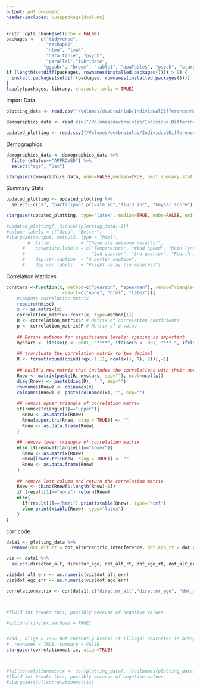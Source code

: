 ```yaml
---
output: pdf_document
header-includes: \usepackage{dcolumn}
---
```


```r
knitr::opts_chunk$set(echo = FALSE)
packages <-  c("tidyverse",
               "reshape2",
               "nlme", "lme4",
               "data.table", "psych",
               "parallel","lubridate",
              "ggpubr", "broom", "table1", "apaTables", "psych", "stargazer", "corrplot", "tinytex")
if (length(setdiff(packages, rownames(installed.packages()))) > 0) {
  install.packages(setdiff(packages, rownames(installed.packages())))  
}
lapply(packages, library, character.only = TRUE)
```

Import Data
```r
plotting_data <- read.csv("/Volumes/devbrainlab/IndividualDifferencesMentalizing/IDMT_Data_Complete.csv")

demographics_data <- read.csv("/Volumes/devbrainlab/IndividualDifferencesMentalizing/NATE_PROLIFIC_COMPLETE.csv")

updated_plotting <- read.csv("/Volumes/devbrainlab/IndividualDifferencesMentalizing/withfluid.csv")
```

Demographics
```r
demographics_data <- demographics_data %>%
  filter(status=="APPROVED") %>%
  select("age", "Sex")

stargazer(demographics_data, nobs=FALSE,median=TRUE, omit.summary.stat = c("p25", "p75"))

```


Summary Stats
```r
updated_plotting <- updated_plotting %>%
  select(-c("X", "participant_private_id","fluid_int", "keysar_score"))

stargazer(updated_plotting, type='latex', median=TRUE, nobs=FALSE, omit.summary.stat = c("p25", "p75"))

#updated_plotting[, 3:(ncol(plotting_data)-1)]
#column.labels = c("Good", "Better")
#stargazer(output, output2, type = "html", 
        #  title            = "These are awesome results!",
      #    covariate.labels = c("Temperature", "Wind speed", "Rain (inches)",
      #                         "2nd quarter", "3rd quarter", "Fourth quarter"),
      #    dep.var.caption  = "A better caption",
      #    dep.var.labels   = "Flight delay (in minutes)")
```


Correlation Matrices

```r

corstars <-function(x, method=c("pearson", "spearman"), removeTriangle=c("upper", "lower"),
                     result=c("none", "html", "latex")){
    #Compute correlation matrix
    require(Hmisc)
    x <- as.matrix(x)
    correlation_matrix<-rcorr(x, type=method[1])
    R <- correlation_matrix$r # Matrix of correlation coeficients
    p <- correlation_matrix$P # Matrix of p-value 
    
    ## Define notions for significance levels; spacing is important.
    mystars <- ifelse(p < .0001, "****", ifelse(p < .001, "*** ", ifelse(p < .01, "**  ", ifelse(p < .05, "*   ", "    "))))
    
    ## trunctuate the correlation matrix to two decimal
    R <- format(round(cbind(rep(-1.11, ncol(x)), R), 2))[,-1]
    
    ## build a new matrix that includes the correlations with their apropriate stars
    Rnew <- matrix(paste(R, mystars, sep=""), ncol=ncol(x))
    diag(Rnew) <- paste(diag(R), " ", sep="")
    rownames(Rnew) <- colnames(x)
    colnames(Rnew) <- paste(colnames(x), "", sep="")
    
    ## remove upper triangle of correlation matrix
    if(removeTriangle[1]=="upper"){
      Rnew <- as.matrix(Rnew)
      Rnew[upper.tri(Rnew, diag = TRUE)] <- ""
      Rnew <- as.data.frame(Rnew)
    }
    
    ## remove lower triangle of correlation matrix
    else if(removeTriangle[1]=="lower"){
      Rnew <- as.matrix(Rnew)
      Rnew[lower.tri(Rnew, diag = TRUE)] <- ""
      Rnew <- as.data.frame(Rnew)
    }
    
    ## remove last column and return the correlation matrix
    Rnew <- cbind(Rnew[1:length(Rnew)-1])
    if (result[1]=="none") return(Rnew)
    else{
      if(result[1]=="html") print(xtable(Rnew), type="html")
      else print(xtable(Rnew), type="latex") 
    }
}
```

corr code
```r
data1 <- plotting_data %>%
  rename(dot_alt_rt = dot_altercentric_interference, dot_ego_rt = dot_egocentric_interference, dot_alt_err = dot_altercentric_errors, dot_ego_err = dot_egocentric_errors, director_alt = director_altercentrism, director_ego = director_egocentrism, keysar_ego = keysar_score)

viz <- data1 %>%
  select(director_alt, director_ego, dot_alt_rt, dot_ego_rt, dot_alt_err, dot_ego_err)

viz$dot_alt_err <- as.numeric(viz$dot_alt_err)
viz$dot_ego_err <- as.numeric(viz$dot_ego_err)

correlationmatrix <- cor(data1[,c("director_alt","director_ego", "dot_alt_rt","dot_ego_rt","dot_alt_err", "dot_ego_err")])



#fluid int breaks this, possibly because of negative values


```

```r
#options(tinytex.verbose = TRUE)


#add , align = TRUE but currently breaks it (illegal character in array org)
#, rownames = TRUE, summary = FALSE
stargazer(correlationmatrix, align=TRUE)



#fullcorrelationmatrix <- cor(plotting_data[, !(colnames(plotting_data) %in% c("X", "participant_private_id", "six_nine"))])
#fluid int breaks this, possibly because of negative values
#stargazer(fullcorrelationmatrix)

```
